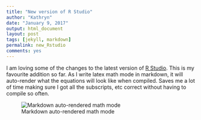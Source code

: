 ```yaml
---
title: "New version of R Studio"
author: "Kathryn"
date: "January 9, 2017"
output: html_document
layout: post
tags: [jekyll, markdown]
permalink: new_Rstudio
comments: yes
---
```


I am loving some of the changes to the latest version of [R Studio](https://www.rstudio.com/). This is my favourite addition so far. As I write latex math mode in markdown, it will auto-render what the equations will look like when compiled. Saves me a lot of time making sure I got all the subscripts, etc correct without having to compile so often.  


![Markdown auto-rendered math mode](../img/markdown_math.png) 






 




